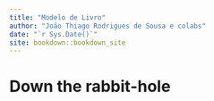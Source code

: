 ```yaml
--- 
title: "Modelo de Livro"
author: "João Thiago Rodrigues de Sousa e colabs"
date: "`r Sys.Date()`"
site: bookdown::bookdown_site
---
```


# Down the rabbit-hole

